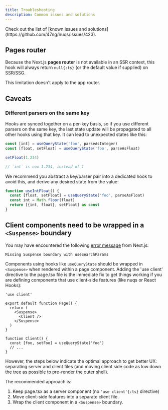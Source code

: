 ```yaml
---
title: Troubleshooting
description: Common issues and solutions
---
```


<Callout title="Tip">
  Check out the list of [known issues and solutions](https://github.com/47ng/nuqs/issues/423).
</Callout>

## Pages router

Because the Next.js **pages router** is not available in an SSR context, this
hook will always return `null{:ts}` (or the default value if supplied) on SSR/SSG.

This limitation doesn't apply to the app router.

## Caveats

### Different parsers on the same key

Hooks are synced together on a per-key basis, so if you use different parsers
on the same key, the last state update will be propagated to all other hooks
using that key. It can lead to unexpected states like this:

```ts
const [int] = useQueryState('foo', parseAsInteger)
const [float, setFloat] = useQueryState('foo', parseAsFloat)

setFloat(1.234)

// `int` is now 1.234, instead of 1
```

We recommend you abstract a key/parser pair into a dedicated hook to avoid this,
and derive any desired state from the value:

```ts
function useIntFloat() {
  const [float, setFloat] = useQueryState('foo', parseAsFloat)
  const int = Math.floor(float)
  return [{int, float}, setFloat] as const
}
```

## Client components need to be wrapped in a `<Suspense>` boundary

You may have encountered the following [error message](https://nextjs.org/docs/messages/missing-suspense-with-csr-bailout)
from Next.js:

```
Missing Suspense boundary with useSearchParams
```

Components using hooks like `useQueryState` should be wrapped in `<Suspense>` when rendered within a page component. Adding the 'use client' directive to the page.tsx file is the immediate fix to get things working if you are defining components that use client-side features (like nuqs or React Hooks):

```tsx
'use client'

export default function Page() {
  return (
    <Suspense>
      <Client />
    </Suspense>
  )
}

function Client() {
  const [foo, setFoo] = useQueryState('foo')
  // ...
}
```

However, the steps below indicate the optimal approach to get better UX: separating server and client files (and moving client side code as low down the tree as possible to pre-render the outer shell).

The recommended approach is:

1. Keep page.tsx as a server component (no `'use client'{:ts}` directive)
2. Move client-side features into a separate client file.
3. Wrap the client component in a `<Suspense>` boundary.

